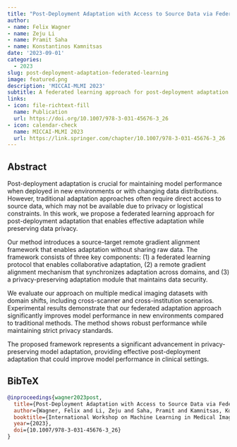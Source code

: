 ```yaml
---
title: "Post-Deployment Adaptation with Access to Source Data via Federated Learning and Source-Target Remote Gradient Alignment"
author: 
- name: Felix Wagner
- name: Zeju Li
- name: Pramit Saha
- name: Konstantinos Kamnitsas
date: '2023-09-01'
categories:
  - 2023
slug: post-deployment-adaptation-federated-learning
image: featured.png
description: 'MICCAI-MLMI 2023'
subtitle: A federated learning approach for post-deployment adaptation with source-target remote gradient alignment.
links:
- icon: file-richtext-fill
  name: Publication
  url: https://doi.org/10.1007/978-3-031-45676-3_26
- icon: calendar-check
  name: MICCAI-MLMI 2023
  url: https://link.springer.com/chapter/10.1007/978-3-031-45676-3_26
---
```


## Abstract

Post-deployment adaptation is crucial for maintaining model performance when deployed in new environments or with changing data distributions. However, traditional adaptation approaches often require direct access to source data, which may not be available due to privacy or logistical constraints. In this work, we propose a federated learning approach for post-deployment adaptation that enables effective adaptation while preserving data privacy.

Our method introduces a source-target remote gradient alignment framework that enables adaptation without sharing raw data. The framework consists of three key components: (1) a federated learning protocol that enables collaborative adaptation, (2) a remote gradient alignment mechanism that synchronizes adaptation across domains, and (3) a privacy-preserving adaptation module that maintains data security.

We evaluate our approach on multiple medical imaging datasets with domain shifts, including cross-scanner and cross-institution scenarios. Experimental results demonstrate that our federated adaptation approach significantly improves model performance in new environments compared to traditional methods. The method shows robust performance while maintaining strict privacy standards.

The proposed framework represents a significant advancement in privacy-preserving model adaptation, providing effective post-deployment adaptation that could improve model performance in clinical settings.

## BibTeX

```bibtex
@inproceedings{wagner2023post,
  title={Post-Deployment Adaptation with Access to Source Data via Federated Learning and Source-Target Remote Gradient Alignment},
  author={Wagner, Felix and Li, Zeju and Saha, Pramit and Kamnitsas, Konstantinos},
  booktitle={International Workshop on Machine Learning in Medical Imaging (MICCAI-MLMI 2023)},
  year={2023},
  doi={10.1007/978-3-031-45676-3_26}
}
``` 